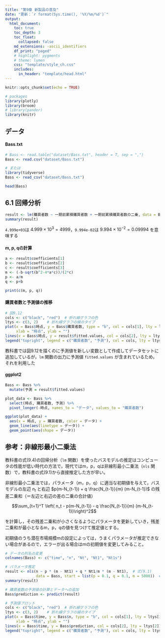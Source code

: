 ```yaml
---
title: "第9章 新製品の普及"
date: "更新：`r format(Sys.time(), '%Y/%m/%d')`"
output:
  html_document:
    toc: true
    toc_depth: 3
    toc_float:
      collapsed: false
    md_extensions: -ascii_identifiers
    df_print: "paged"
    # highlight: pygments
    # theme: lumen
    css: "template/style_ch.css"
    includes:
      in_header: "template/head.html"
---
```


```r
knitr::opts_chunk$set(echo = TRUE)

# packages
library(plotly)
library(broom)
# library(pander)
library(knitr)
```


## データ
#### Bass.txt
```r
# Bass <- read.table("dataset/Bass.txt", header = T, sep = ",")
Bass <- read.csv("dataset/Bass.txt")

# または
library(tidyverse)
Bass <- read_csv("dataset/Bass.txt")
```

```r
head(Bass)
```


## 6.1 回帰分析
```r
result <- lm(購買者数 ~ 一期前累積購買者数 + 一期前累積購買者数の二乗, data = Bass)
summary(result)
```

`4.999e+03`は $4.999 \times 10^3 = 4999$，`9.994e-02`は $9.994 \times 10^{-2} = 0.09994$ を意味する


#### m, p, qの計算
```r
a <- result$coefficients[1]
b <- result$coefficients[2]
c <- result$coefficients[3]
m <- (-b-sqrt(b^2-4*a*c))/(2*c)
p <- a/m
q <- p+b

print(c(m, p, q))
```


#### 購買者数と予測値の推移
```r
# 図9.12
cols <- c("black", "red")  # 折れ線グラフの色
ltys <- c(3, 2)    # 折れ線グラフの線のタイプ
plot(x = Bass$時点, y = Bass$購買者数, type = "b", col = cols[1], lty = ltys[1],
     xlab = "時点", ylab = "")
lines(x = Bass$時点, y = result$fitted.values, col = cols[2], lty = ltys[2])
legend("topright", legend = c("購買者数", "予測"), col = cols, lty = ltys)
```


教科書では図9.12を描くのに予測値を新しい変数として作成してデータセットに追加しているが，`lm` 関数の出力に予測値 `fitted.values` が含まれているため，それを利用した


#### ggplot2
```r
Bass <- Bass %>% 
  mutate(予測 = result$fitted.values)

plot_data <- Bass %>%
  select(時点, 購買者数, 予測) %>% 
  pivot_longer(-時点, names_to = "データ", values_to = "購買者数")

ggplot(plot_data) +
  aes(x = 時点, y = 購買者数, color = データ) + 
  geom_line(aes(linetype = データ)) + 
  geom_point(aes(shape = データ))
```



## 参考：非線形最小二乗法

教科書の式(9.4)の回帰分析（`lm` 関数）を使ったバスモデルの推定はコンピュータの性能が低い時代の方法で，現代ではm，p，qは非線形最小二乗法（`nls` 関数）で，教科書の式(9.1)から直接推定した方が早い。

非線形最小二乗法では，パラメータ（m，p，q）に適当な初期値を与えて，バスモデルの左辺 $n_t$ と右辺 $p(m-N_{t-1}) + q \frac{N_{t-1}}{m} (m-N_{t-1})$ の残差二乗和（＝左辺と右辺の差の二乗の合計値） 

$$\sum_{t=1}^T \left( n_t - p(m-N_{t-1}) - q \frac{N_{t-1}}{m} (m-N_{t-1})\right)^2$$

を計算し，その残差二乗和が小さくなるようにパラメータを更新していき，残差二乗和が最小となるm，p，qの値を見つけて推定値とする。

初期値のうち潜在市場規模mの設定によっては，うまくパラメータが推定できない場合があるので，エラーが出る場合はmの初期値を変更してみること。

```r
# データの列名の変更
colnames(Bass) <- c("time", "n", "Nt", "Nt1", "Nt1s")

# パラメータ推定
result <- nls(n ~ p * (m - Nt1) + q * Nt1/m * (m - Nt1),  # 式(9.1)
              data = Bass, start = list(p = 0.1, q = 0.1, m = 5000))  # パラメータの初期値
summary(result)

# 購買者数の予測値の計算とデータへの追加
Bass$prediction <- predict(result) 

# 予測値プロット
cols <- c("black", "red")  # 折れ線グラフの色
ltys <- c(3, 2)    # 折れ線グラフの線のタイプ
plot(x = Bass$time, y = Bass$n, type = "b", col = cols[1], lty = ltys[1],
     xlab = "時点", ylab = "")
lines(x = Bass$time, y = Bass$prediction, col = cols[2], lty = ltys[2])
legend("topright", legend = c("購買者数", "予測"), col = cols, lty = ltys)
```
